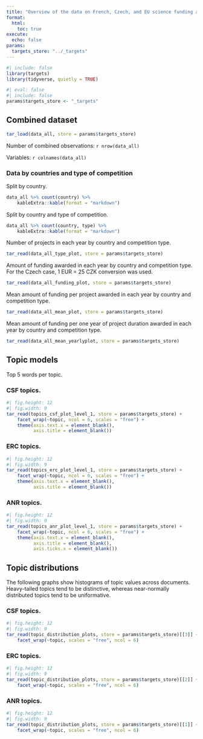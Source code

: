 ```yaml
---
title: "Overview of the data on French, Czech, and EU science funding agencies"
format:
  html:
    toc: true
execute:
  echo: false
params:
  targets_store: "../_targets"
---
```


```r
#| include: false
library(targets)
library(tidyverse, quietly = TRUE)
```

```r
#| eval: false
#| include: false
params$targets_store <- "_targets"
```

## Combined dataset

```r
tar_load(data_all, store = params$targets_store)
```

Number of combined observations: `r nrow(data_all)`

Variables: `r colnames(data_all)`

### Data by countries and type of competition

Split by country.
```r
data_all %>% count(country) %>% 
    kableExtra::kable(format = "markdown")
```

Split by country and type of competition.
```r
data_all %>% count(country, type) %>% 
    kableExtra::kable(format = "markdown")
```

Number of projects in each year by country and competition type.
```r
tar_read(data_all_type_plot, store = params$targets_store)
```

Amount of funding awarded in each year by country and competition type. For the Czech case, 1 EUR = 25 CZK conversion was used.
```r
tar_read(data_all_funding_plot, store = params$targets_store)
```

Mean amount of funding per project awarded in each year by country and competition type.
```r
tar_read(data_all_mean_plot, store = params$targets_store)
```

Mean amount of funding per one year of project duration awarded in each year by country and competition type.
```r
tar_read(data_all_mean_yearlyplot, store = params$targets_store)
```

## Topic models

Top 5 words per topic.

::: {.panel-tabset}
### CSF topics.

```r
#| fig.height: 12
#| fig.width: 9
tar_read(topics_csf_plot_level_1, store = params$targets_store) +
    facet_wrap(~topic, ncol = 6, scales = "free") +
    theme(axis.text.x = element_blank(),
          axis.title = element_blank())
```

### ERC topics.

```r
#| fig.height: 12
#| fig.width: 9
tar_read(topics_erc_plot_level_1, store = params$targets_store) +
    facet_wrap(~topic, ncol = 6, scales = "free") +
    theme(axis.text.x = element_blank(),
          axis.title = element_blank())
```

### ANR topics.

```r
#| fig.height: 12
#| fig.width: 9
tar_read(topics_anr_plot_level_1, store = params$targets_store) +
    facet_wrap(~topic, ncol = 6, scales = "free") +
    theme(axis.text.x = element_blank(),
          axis.title = element_blank(),
          axis.ticks.x = element_blank())
```
:::

## Topic distributions

The following graphs show histograms of topic values across documents. Heavy-tailed topics tend to be distinctive, whereas near-normally distributed topics tend to be uniformative.

::: {.panel-tabset}
### CSF topics.

```r
#| fig.height: 12
#| fig.width: 9
tar_read(topic_distribution_plots, store = params$targets_store)[[3]] +
    facet_wrap(~topic, scales = "free", ncol = 6)
```

### ERC topics.

```r
#| fig.height: 12
#| fig.width: 9
tar_read(topic_distribution_plots, store = params$targets_store)[[2]] +
    facet_wrap(~topic, scales = "free", ncol = 6)
```

### ANR topics.

```r
#| fig.height: 12
#| fig.width: 9
tar_read(topic_distribution_plots, store = params$targets_store)[[1]] +
    facet_wrap(~topic, scales = "free", ncol = 6)
```
:::